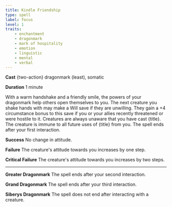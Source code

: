 ```yaml
---
title: Kindle Friendship
type: spell
label: focus
level: 1
traits:
    - enchantment
    - dragonmark
    - mark of hospitality
    - emotion
    - linguistic
    - mental
    - verbal
---
```


**Cast** {two-action} dragonmark (least), somatic

**Duration** 1 minute

With a warm handshake and a friendly smile, the powers of your dragonmark help others open themselves to you. The next creature you shake hands with may make a Will save if they are unwilling. They gain a +4 circumstance bonus to this save if you or your allies recently threatened or were hostile to it. Creatures are always unaware that you have cast {title}. The creature is immune to all future uses of {title} from you. The spell ends after your first interaction.

**Success** No change in attitude.

**Failure** The creature's attitude towards you increases by one step.

**Critical Failure** The creature's attitude towards you increases by two steps.

---

**Greater Dragonmark** The spell ends after your second interaction.

**Grand Dragonmark** The spell ends after your third interaction.

**Siberys Dragonmark** The spell does not end after interacting with a creature.
